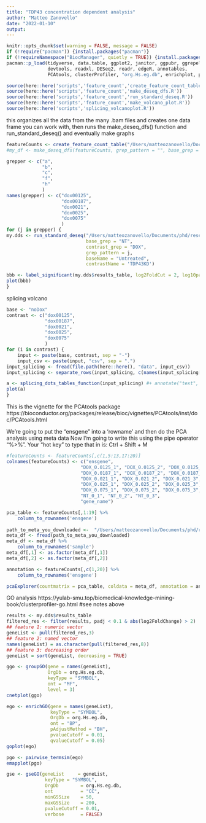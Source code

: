 ```yaml
---
title: "TDP43 concentration dependent analysis"
author: "Matteo Zanovello"
date: "2022-01-10"
output:
---
```


```r
knitr::opts_chunk$set(warning = FALSE, message = FALSE)
if (!require("pacman")) {install.packages("pacman")}
if (!requireNamespace("BiocManager", quietly = TRUE)) {install.packages("BiocManager")}
pacman::p_load(tidyverse, data.table, ggplot2, janitor, ggpubr, ggrepel,
               devtools, readxl, DESeq2, readr, edgeR, annotables,
               PCAtools, clusterProfiler, "org.Hs.eg.db", enrichplot, pcaExplorer, topGO, UpSetR)

source(here::here('scripts','feature_count','create_feature_count_table.R'))
source(here::here('scripts','feature_count','make_deseq_dfs.R'))
source(here::here('scripts','feature_count','run_standard_deseq.R'))
source(here::here('scripts','feature_count','make_volcano_plot.R'))
source(here::here('scripts','splicing_volcanoplot.R'))
```

this organizes all the data from the many .bam files and creates one data frame you can work with,
then runs the make_deseq_dfs() function and run_standard_deseq() and eventually make graphs
```r
featureCounts <- create_feature_count_table("/Users/matteozanovello/Documents/phd/research_lines/tdp43_concentration/data/feature_count") #change here!!
#my_df <- make_deseq_dfs(featureCounts, grep_pattern = "", base_grep = "NT", contrast_grep = "DOX")

grepper <- c("a", 
             "b", 
             "c", 
             "f", 
             "h"
             )
names(grepper) <- c("dox00125", 
                    "dox00187", 
                    "dox0021", 
                    "dox0025", 
                    "dox0075"
                    )
for (j in grepper) {
my.dds <- run_standard_deseq("/Users/matteozanovello/Documents/phd/research_lines/tdp43_concentration/data/feature_count", #change here!!
                             base_grep = "NT",
                             contrast_grep = "DOX",  
                             grep_pattern = j,
                             baseName = "Untreated",
                             contrastName = 'TDP43KD')

bbb <- label_significant(my.dds$results_table, log2FoldCut = 2, log10padj = 10) + annotate("text", x=4, y=-0.25, label=names(j))
plot(bbb)
}
```

splicing volcano
```r

base <- "noDox"
contrast <- c("dox00125", 
              "dox00187", 
              "dox0021", 
              "dox0025", 
              "dox0075"
              )
for (i in contrast) {
    input <- paste(base, contrast, sep = "-")
    input_csv <- paste(input, "csv", sep = ".")
input_splicing <- fread(file.path(here::here(), "data", input_csv))
input_splicing <- separate_rows(input_splicing, c(names(input_splicing[,c(4:9,12,15)])), sep  = c(";"), convert = T)

a <- splicing_dots_tables_function(input_splicing) #+ annotate("text", x=0.9, y=0.1, label=i)
plot(a)
}
```

This is the vignette for the PCAtools package
https://bioconductor.org/packages/release/bioc/vignettes/PCAtools/inst/doc/PCAtools.html

We're going to put the "ensgene" into a 'rowname' and then do the PCA analysis using meta data
Now I'm going to write this using the pipe operator "%>%". Your "hot key" to type that in is: Ctrl + Shift + M
```r
#featureCounts <- featureCounts[,c(1,5:13,17:20)]
colnames(featureCounts) <- c("ensgene", 
                           "DOX_0.0125_1", "DOX_0.0125_2", "DOX_0.0125_3",
                           "DOX_0.0187_1", "DOX_0.0187_2", "DOX_0.0187_3",
                           "DOX_0.021_1", "DOX_0.021_2", "DOX_0.021_3", 
                           "DOX_0.025_1", "DOX_0.025_2", "DOX_0.025_3", 
                           "DOX_0.075_1", "DOX_0.075_2", "DOX_0.075_3",
                           "NT_0_1", "NT_0_2", "NT_0_3", 
                           "gene_name")

pca_table <- featureCounts[,1:19] %>%
    column_to_rownames('ensgene')
    
path_to_meta_you_downloaded <-  "/Users/matteozanovello/Documents/phd/research_lines/tdp43_concentration/data/metadata.csv" #update this
meta_df <- fread(path_to_meta_you_downloaded)
meta_df <- meta_df %>%
    column_to_rownames('sample') 
meta_df[,1] <- as.factor(meta_df[,1])
meta_df[,2] <- as.factor(meta_df[,2])

annotation <- featureCounts[,c(1,20)] %>%
    column_to_rownames('ensgene')

pcaExplorer(countmatrix = pca_table, coldata = meta_df, annotation = annotation)

```

GO analysis https://yulab-smu.top/biomedical-knowledge-mining-book/clusterprofiler-go.html
#see notes above
```r
results <- my.dds$results_table
filtered_res <- filter(results, padj < 0.1 & abs(log2FoldChange) > 2)
## feature 1: numeric vector
geneList <- pull(filtered_res,3)
## feature 2: named vector
names(geneList) = as.character(pull(filtered_res,8))
## feature 3: decreasing order
geneList = sort(geneList, decreasing = TRUE)

ggo <- groupGO(gene = names(geneList),
               OrgDb = org.Hs.eg.db,
               keyType = "SYMBOL",
               ont = "MF",
               level = 3)
cnetplot(ggo)
```

```r
ego <- enrichGO(gene = names(geneList),
                keyType = "SYMBOL",
                OrgDb = org.Hs.eg.db,
                ont = "BP",
                pAdjustMethod = "BH",
                pvalueCutoff = 0.01,
                qvalueCutoff = 0.05)
goplot(ego)
```

```r
pgo <- pairwise_termsim(ego)
emapplot(pgo)
```

```r
gse <- gseGO(geneList     = geneList,
              keyType = "SYMBOL",
              OrgDb        = org.Hs.eg.db,
              ont          = "CC",
              minGSSize    = 50,
              maxGSSize    = 200,
              pvalueCutoff = 0.01,
              verbose      = FALSE)
```